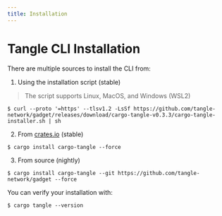 ```yaml
---
title: Installation
---
```


# Tangle CLI Installation

There are multiple sources to install the CLI from:

1. Using the installation script (stable)

> The script supports Linux, MacOS, and Windows (WSL2)

```shell
$ curl --proto '=https' --tlsv1.2 -LsSf https://github.com/tangle-network/gadget/releases/download/cargo-tangle-v0.3.3/cargo-tangle-installer.sh | sh
```

2. From [crates.io](https://crates.io) (stable)

```shell
$ cargo install cargo-tangle --force
```

3. From source (nightly)

```shell
$ cargo install cargo-tangle --git https://github.com/tangle-network/gadget --force
```

You can verify your installation with:

```shell
$ cargo tangle --version
```
